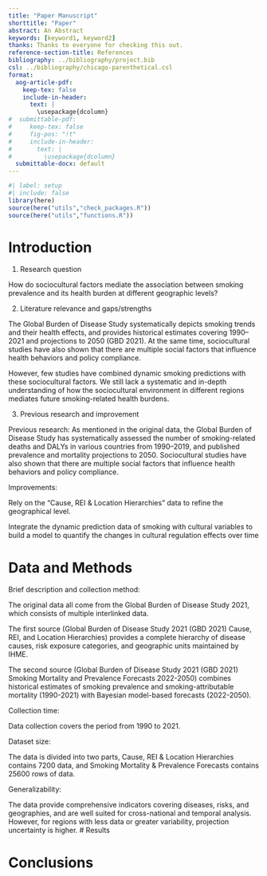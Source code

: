 ```yaml
---
title: "Paper Manuscript"
shorttitle: "Paper"
abstract: An Abstract
keywords: [keyword1, keyword2]
thanks: Thanks to everyone for checking this out.
reference-section-title: References
bibliography: ../bibliography/project.bib
csl: ../bibliography/chicago-parenthetical.csl
format:
  aog-article-pdf:
    keep-tex: false
    include-in-header: 
      text: |
        \usepackage{dcolumn}
#  submittable-pdf:
#     keep-tex: false
#     fig-pos: "!t"
#     include-in-header: 
#       text: |
#         \usepackage{dcolumn}
  submittable-docx: default
---
```


```r
#| label: setup
#| include: false
library(here)
source(here("utils","check_packages.R"))
source(here("utils","functions.R"))
```

# Introduction

1. Research question

How do sociocultural factors mediate the association between smoking prevalence and its health burden at different geographic levels?

2. Literature relevance and gaps/strengths

The Global Burden of Disease Study systematically depicts smoking trends and their health effects, and provides historical estimates covering 1990–2021 and projections to 2050 (GBD 2021). At the same time, sociocultural studies have also shown that there are multiple social factors that influence health behaviors and policy compliance.

However, few studies have combined dynamic smoking predictions with these sociocultural factors. We still lack a systematic and in-depth understanding of how the sociocultural environment in different regions mediates future smoking-related health burdens.

3. Previous research and improvement

Previous research:
As mentioned in the original data, the Global Burden of Disease Study has systematically assessed the number of smoking-related deaths and DALYs in various countries from 1990–2019, and published prevalence and mortality projections to 2050. Sociocultural studies have also shown that there are multiple social factors that influence health behaviors and policy compliance.

Improvements:

Rely on the "Cause, REI & Location Hierarchies" data to refine the geographical level.

Integrate the dynamic prediction data of smoking with cultural variables to build a model to quantify the changes in cultural regulation effects over time

# Data and Methods

Brief description and collection method:

The original data all come from the Global Burden of Disease Study 2021, which consists of multiple interlinked data.

The first source (Global Burden of Disease Study 2021 (GBD 2021) Cause, REI, and Location Hierarchies) provides a complete hierarchy of disease causes, risk exposure categories, and geographic units maintained by IHME.

The second source (Global Burden of Disease Study 2021 (GBD 2021) Smoking Mortality and Prevalence Forecasts 2022-2050) combines historical estimates of smoking prevalence and smoking-attributable mortality (1990-2021) with Bayesian model-based forecasts (2022-2050).

Collection time:

Data collection covers the period from 1990 to 2021.

Dataset size:

The data is divided into two parts, Cause, REI & Location Hierarchies contains 7200 data, and Smoking Mortality & Prevalence Forecasts contains 25600 rows of data.

Generalizability:

The data provide comprehensive indicators covering diseases, risks, and geographies, and are well suited for cross-national and temporal analysis. However, for regions with less data or greater variability, projection uncertainty is higher.
# Results

# Conclusions

